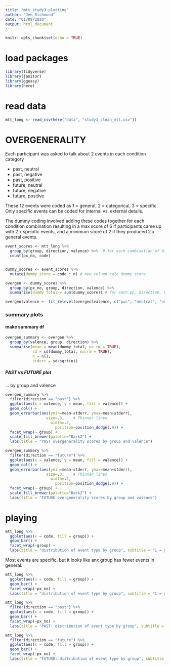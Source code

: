 ```yaml
---
title: "mtt_study3_plotting"
author: "Jen Richmond"
date: "01/09/2020"
output: html_document
---
```


```r
knitr::opts_chunk$set(echo = TRUE)
```

# load packages

```r
library(tidyverse)
library(janitor)
library(ggeasy)
library(here)
```

# read data

```r
mtt_long <- read_csv(here("data", "study3_clean_mtt.csv"))
```

# OVERGENERALITY

Each participant was asked to talk about 2 events in each condition category 

- past, neutral
- past, negative
- past, positive
- future, neutral
- future, negative
- future, positive

These 12 events were coded as 1 = general, 2 = categorical, 3 = specific. Only specific events can be coded for internal vs. external details. 

The dummy coding involved adding these codes together for each condition combination resulting in a max score of 6 if participants came up with 2 x specific events, and a minimum score of 2 if they produced 2 x general events. 


```r
event_scores <- mtt_long %>%
  group_by(group, direction, valence) %>%  # for each combination of direction/valence
  count(px_no, code)  


dummy_scores <- event_scores %>% 
  mutate(dummy_score = code * n) # new column calc dummy score

overgen <- dummy_scores %>%
  group_by(px_no, group, direction, valence) %>%
  summarise(dummy_total = sum(dummy_score)) # for each pp, direction, valence, add the total dummy score together

overgen$valence <- fct_relevel(overgen$valence, c("pos", "neutral", "neg"))
```

### summary plots

#### make summary df
```r

overgen_summary <- overgen %>%
  group_by(valence, group, direction) %>%
  summarise(mean = mean(dummy_total, na.rm = TRUE), 
            sd = sd(dummy_total, na.rm = TRUE), 
            n = n(), 
            stderr = sd/sqrt(n)) 
```

##### PAST vs FUTURE plot 

... by group and valence 
```r
overgen_summary %>%
  filter(direction == "past") %>%
  ggplot(aes(x = valence, y = mean, fill = valence)) +
  geom_col() +
  geom_errorbar(aes(ymin=mean-stderr, ymax=mean+stderr),
                  size=.3,    # Thinner lines
                    width=.2,
                      position=position_dodge(.9)) +
  facet_wrap(~ group) +
  scale_fill_brewer(palette="Dark2") +
  labs(title = "PAST overgenerality scores by group and valence")

overgen_summary %>%
  filter(direction == "future") %>%
  ggplot(aes(x = valence, y = mean, fill = valence)) +
  geom_col() +
  geom_errorbar(aes(ymin=mean-stderr, ymax=mean+stderr),
                  size=.3,    # Thinner lines
                    width=.2,
                      position=position_dodge(.9)) +
  facet_wrap(~ group) +
  scale_fill_brewer(palette="Dark2") +
  labs(title = "FUTURE overgenerality scores by group and valence")

```


# playing


```r
mtt_long %>%
  ggplot(aes(x = code, fill = group)) +
  geom_bar() +
  facet_wrap(~group) +
  labs(title = "distribution of event type by group", subtitle = "1 = general, 2 = categorical, 3 = specific") 
```

Most events are specific, but it looks like anx group has fewer events in general. 


```r
mtt_long %>%
  ggplot(aes(x = code, fill = group)) +
  geom_bar() +
  facet_wrap(~px_no) +
  labs(title = "distribution of event type by group", subtitle = "1 = general, 2 = categorical, 3 = specific")

```

```r
mtt_long %>%
  filter(direction == "past") %>%
  ggplot(aes(x = code, fill = group)) +
  geom_bar() +
  facet_wrap(~px_no) +
  labs(title = "PAST: distribution of event type by group", subtitle = "1 = general, 2 = categorical, 3 = specific")
```

```r
mtt_long %>%
  filter(direction == "future") %>%
  ggplot(aes(x = code, fill = group)) +
  geom_bar() +
  facet_wrap(~px_no) +
  labs(title = "FUTURE: distribution of event type by group", subtitle = "1 = general, 2 = categorical, 3 = specific")
```

